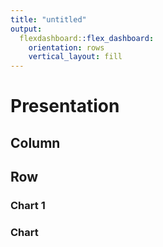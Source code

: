 ```yaml
---
title: "untitled"
output:
  flexdashboard::flex_dashboard:
    orientation: rows
    vertical_layout: fill
---
```


# Presentation

## Column {.sidebar}

## Row {.tabset .tabset-fade}

### Chart 1

### Chart 


